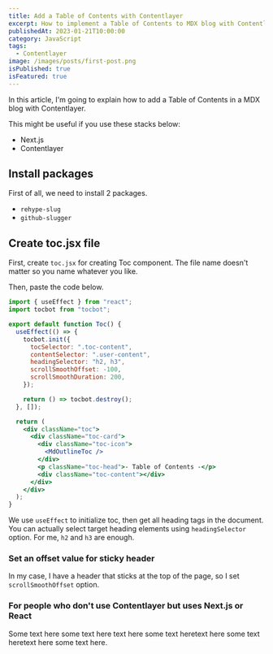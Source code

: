 ```yaml
---
title: Add a Table of Contents with Contentlayer
excerpt: How to implement a Table of Contents to MDX blog with Contentlayer.
publishedAt: 2023-01-21T10:00:00
category: JavaScript
tags:
  - Contentlayer
image: /images/posts/first-post.png
isPublished: true
isFeatured: true
---
```


In this article, I'm going to explain how to add a Table of Contents in a MDX blog with Contentlayer.

This might be useful if you use these stacks below:

- Next.js
- Contentlayer

## Install packages

First of all, we need to install 2 packages.

<Box type='success'>

- `rehype-slug`
- `github-slugger`

</Box>

## Create toc.jsx file

First, create `toc.jsx` for creating Toc component. The file name doesn't matter so you name whatever you like.

Then, paste the code below.

<CodeHead lang="jsx" name="/components/toc.jsx" />

```jsx showLineNumbers
import { useEffect } from "react";
import tocbot from "tocbot";

export default function Toc() {
  useEffect(() => {
    tocbot.init({
      tocSelector: ".toc-content",
      contentSelector: ".user-content",
      headingSelector: "h2, h3",
      scrollSmoothOffset: -100,
      scrollSmoothDuration: 200,
    });

    return () => tocbot.destroy();
  }, []);

  return (
    <div className="toc">
      <div className="toc-card">
        <div className="toc-icon">
          <MdOutlineToc />
        </div>
        <p className="toc-head">- Table of Contents -</p>
        <div className="toc-content"></div>
      </div>
    </div>
  );
}
```

We use `useEffect` to initialize toc, then get all heading tags in the document. You can actually select target heading elements using `headingSelector` option. For me, `h2` and `h3` are enough.

### Set an offset value for sticky header

In my case, I have a header that sticks at the top of the page, so I set `scrollSmoothOffset` option.

### For people who don't use Contentlayer but uses Next.js or React

Some text here some text here text here some text heretext here some text heretext here some text here.
